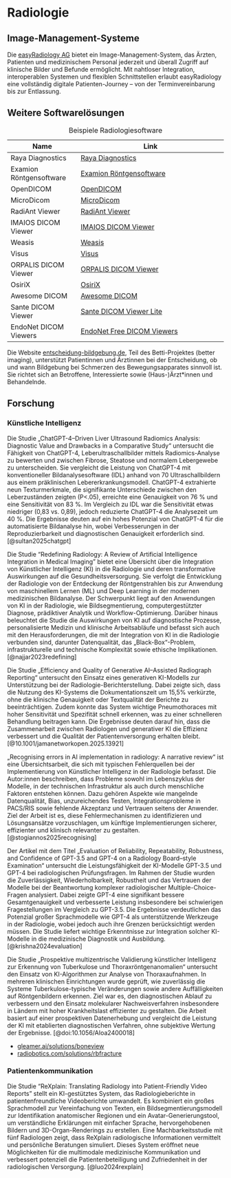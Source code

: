 # Radiologie

## Image-Management-Systeme

Die [easyRadiology AG](https://easyradiology.de/) bietet ein Image-Management-System, das Ärzten, Patienten und medizinischem Personal jederzeit und überall Zugriff auf klinische Bilder und Befunde ermöglicht. Mit nahtloser Integration, interoperablen Systemen und flexiblen Schnittstellen erlaubt easyRadiology eine vollständig digitale Patienten-Journey – von der Terminvereinbarung bis zur Entlassung.

## Weitere Softwarelösungen

| Name                | Link                                       |
|---------------------|--------------------------------------------|
| Raya Diagnostics    | [Raya Diagnostics](https://www.raya-diagnostics.com/) |
| Examion Röntgensoftware | [Examion Röntgensoftware](https://www.examion.com/de/produkte/humanmedizin/mvz-praxisverbund/roentgensoftware) |
| OpenDICOM           | [OpenDICOM](https://github.com/opendicom)                                                |
| MicroDicom          | [MicroDicom](https://www.microdicom.com/)                                                |
| RadiAnt Viewer      | [RadiAnt Viewer](https://www.radiantviewer.com/)                                         |
| IMAIOS DICOM Viewer | [IMAIOS DICOM Viewer](https://www.imaios.com/de/imaios-dicom-viewer)                     |
| Weasis              | [Weasis](https://weasis.org/en/index.html)                                               |
| Visus               | [Visus](https://www.visus.com/index.html)                                                |
| ORPALIS DICOM Viewer| [ORPALIS DICOM Viewer](https://www.orpalis.com/labs/dicom-viewer/)                       |
| OsiriX              | [OsiriX](https://www.osirix-viewer.com/)                                                 |
| Awesome DICOM       | [Awesome DICOM](https://github.com/open-dicom/awesome-dicom)                              |
| Sante DICOM Viewer  | [Sante DICOM Viewer Lite](https://santesoft.com/win/sante-dicom-viewer-lite/sante-dicom-viewer-lite.html) |
| EndoNet DICOM Viewers| [EndoNet Free DICOM Viewers](https://endonet.com/knowledge-base/free-dicom-viewers/)     |

: Beispiele Radiologiesoftware

Die Website [entscheidung-bildgebung.de](https://entscheidung-bildgebung.de/), Teil des Betti-Projektes (better imaging), unterstützt Patientinnen und Ärztinnen bei der Entscheidung, ob und wann Bildgebung bei Schmerzen des Bewegungsapparates sinnvoll ist. Sie richtet sich an Betroffene, Interessierte sowie (Haus-)Ärzt*innen und Behandelnde.

## Forschung

### Künstliche Intelligenz

Die Studie „ChatGPT-4–Driven Liver Ultrasound Radiomics Analysis: Diagnostic Value and Drawbacks in a Comparative Study“ untersucht die Fähigkeit von ChatGPT-4, Leberultraschallbilder mittels Radiomics-Analyse zu bewerten und zwischen Fibrose, Steatose und normalem Lebergewebe zu unterscheiden. Sie vergleicht die Leistung von ChatGPT-4 mit konventioneller Bildanalysesoftware (IDL) anhand von 70 Ultraschallbildern aus einem präklinischen Lebererkrankungsmodell. ChatGPT-4 extrahierte neun Texturmerkmale, die signifikante Unterschiede zwischen den Leberzuständen zeigten (P<.05), erreichte eine Genauigkeit von 76 % und eine Sensitivität von 83 %. Im Vergleich zu IDL war die Sensitivität etwas niedriger (0,83 vs. 0,89), jedoch reduzierte ChatGPT-4 die Analysezeit um 40 %. Die Ergebnisse deuten auf ein hohes Potenzial von ChatGPT-4 für die automatisierte Bildanalyse hin, wobei Verbesserungen in der Reproduzierbarkeit und diagnostischen Genauigkeit erforderlich sind. [@sultan2025chatgpt]

Die Studie "Redefining Radiology: A Review of Artificial Intelligence Integration in Medical Imaging" bietet eine Übersicht über die Integration von Künstlicher Intelligenz (KI) in die Radiologie und deren transformative Auswirkungen auf die Gesundheitsversorgung. Sie verfolgt die Entwicklung der Radiologie von der Entdeckung der Röntgenstrahlen bis zur Anwendung von maschinellem Lernen (ML) und Deep Learning in der modernen medizinischen Bildanalyse. Der Schwerpunkt liegt auf den Anwendungen von KI in der Radiologie, wie Bildsegmentierung, computergestützter Diagnose, prädiktiver Analytik und Workflow-Optimierung. Darüber hinaus beleuchtet die Studie die Auswirkungen von KI auf diagnostische Prozesse, personalisierte Medizin und klinische Arbeitsabläufe und befasst sich auch mit den Herausforderungen, die mit der Integration von KI in die Radiologie verbunden sind, darunter Datenqualität, das „Black-Box“-Problem, infrastrukturelle und technische Komplexität sowie ethische Implikationen. [@najjar2023redefining]

Die Studie „Efficiency and Quality of Generative AI–Assisted Radiograph Reporting“ untersucht den Einsatz eines generativen KI-Modells zur Unterstützung bei der Radiologie-Berichterstellung. Dabei zeigte sich, dass die Nutzung des KI-Systems die Dokumentationszeit um 15,5% verkürzte, ohne die klinische Genauigkeit oder Textqualität der Berichte zu beeinträchtigen. Zudem konnte das System wichtige Pneumothoraces mit hoher Sensitivität und Spezifität schnell erkennen, was zu einer schnelleren Behandlung beitragen kann. Die Ergebnisse deuten darauf hin, dass die Zusammenarbeit zwischen Radiologen und generativer KI die Effizienz verbessert und die Qualität der Patientenversorgung erhalten bleibt. [@10.1001/jamanetworkopen.2025.13921]

„Recognising errors in AI implementation in radiology: A narrative review“ ist eine Übersichtsarbeit, die sich mit typischen Fehlerquellen bei der Implementierung von Künstlicher Intelligenz in der Radiologie befasst. Die Autor:innen beschreiben, dass Probleme sowohl im Lebenszyklus der Modelle, in der technischen Infrastruktur als auch durch menschliche Faktoren entstehen können. Dazu gehören Aspekte wie mangelnde Datenqualität, Bias, unzureichendes Testen, Integrationsprobleme in PACS/RIS sowie fehlende Akzeptanz und Vertrauen seitens der Anwender. Ziel der Arbeit ist es, diese Fehlermechanismen zu identifizieren und Lösungsansätze vorzuschlagen, um künftige Implementierungen sicherer, effizienter und klinisch relevanter zu gestalten. [@stogiannos2025recognising]

Der Artikel mit dem Titel „Evaluation of Reliability, Repeatability, Robustness, and Confidence of GPT-3.5 and GPT-4 on a Radiology Board–style Examination“ untersucht die Leistungsfähigkeit der KI-Modelle GPT-3.5 und GPT-4 bei radiologischen Prüfungsfragen. Im Rahmen der Studie wurden die Zuverlässigkeit, Wiederholbarkeit, Robustheit und das Vertrauen der Modelle bei der Beantwortung komplexer radiologischer Multiple-Choice-Fragen analysiert. Dabei zeigte GPT-4 eine signifikant bessere Gesamtgenauigkeit und verbesserte Leistung insbesondere bei schwierigen Fragestellungen im Vergleich zu GPT-3.5. Die Ergebnisse verdeutlichen das Potenzial großer Sprachmodelle wie GPT-4 als unterstützende Werkzeuge in der Radiologie, wobei jedoch auch ihre Grenzen berücksichtigt werden müssen. Die Studie liefert wichtige Erkenntnisse zur Integration solcher KI-Modelle in die medizinische Diagnostik und Ausbildung. [@krishna2024evaluation]

Die Studie „Prospektive multizentrische Validierung künstlicher Intelligenz zur Erkennung von Tuberkulose und Thoraxröntgenanomalien“ untersucht den Einsatz von KI-Algorithmen zur Analyse von Thoraxaufnahmen. In mehreren klinischen Einrichtungen wurde geprüft, wie zuverlässig die Systeme Tuberkulose-typische Veränderungen sowie andere Auffälligkeiten auf Röntgenbildern erkennen. Ziel war es, den diagnostischen Ablauf zu verbessern und den Einsatz molekularer Nachweisverfahren insbesondere in Ländern mit hoher Krankheitslast effizienter zu gestalten. Die Arbeit basiert auf einer prospektiven Datenerhebung und vergleicht die Leistung der KI mit etablierten diagnostischen Verfahren, ohne subjektive Wertung der Ergebnisse. [@doi:10.1056/AIoa2400018]

* [gleamer.ai/solutions/boneview](https://www.gleamer.ai/solutions/boneview)
* [radiobotics.com/solutions/rbfracture](https://radiobotics.com/solutions/rbfracture)

### Patientenkommunikation

Die Studie "ReXplain: Translating Radiology into Patient-Friendly Video Reports" stellt ein KI-gestütztes System, das Radiologieberichte in patientenfreundliche Videoberichte umwandelt. Es kombiniert ein großes Sprachmodell zur Vereinfachung von Texten, ein Bildsegmentierungsmodell zur Identifikation anatomischer Regionen und ein Avatar-Generierungstool, um verständliche Erklärungen mit einfacher Sprache, hervorgehobenen Bildern und 3D-Organ-Renderings zu erstellen. Eine Machbarkeitsstudie mit fünf Radiologen zeigt, dass ReXplain radiologische Informationen vermittelt und persönliche Beratungen simuliert. Dieses System eröffnet neue Möglichkeiten für die multimodale medizinische Kommunikation und verbessert potenziell die Patientenbeteiligung und Zufriedenheit in der radiologischen Versorgung. [@luo2024rexplain]
